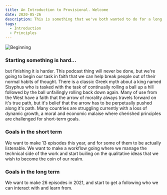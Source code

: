 ```yaml
---
title: An Introduction to Provisional. Welcome
date: 2020-05-26
description: This is something that we've both wanted to do for a long time, we're both voracious consumers of podcasts and figured "me too"
tags:
  - Introduction
  - Principles
---
```


![Beginning](./beginning.jpg)

### Starting something is hard...
but finishing it is harder. This podcast thing will never be done, but we're going to begin our 
task in faith that we can help break people out of their normal habits of thought. There is a 
classic Greek myth about a king named Sisyphus who is tasked with the task of continually rolling
a ball up a hill followed by the ball unfailingly rolling back down again. Many of use from the 
West have a faith that the arrow of morality always travels forward on it's true path, but it's
belief that the arrow has to be perpetually pushed along it's path. Many countries are struggling
currently with a loss of dynamic growth, a moral and economic malaise where cherished principles
are challenged for short-term goals.

### Goals in the short term
We want to make 13 episodes this year, and for some of them to be actually listenable. We want to
make a workflow going where we manage the technical side of the work and start builing on the 
qualitative ideas that we wish to become the coin of our realm.

### Goals in the long term
We want to make 26 episodes in 2021, and start to get a following who we can interact with and learn 
from.